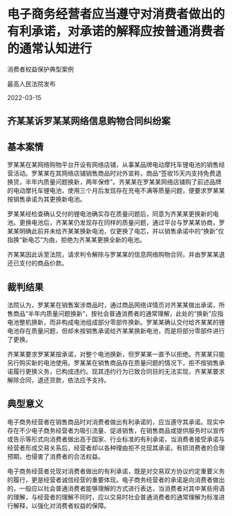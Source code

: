 # 电子商务经营者应当遵守对消费者做出的有利承诺，对承诺的解释应按普通消费者的通常认知进行

消费者权益保护典型案例

最高人民法院发布

2022-03-15

  

## 齐某某诉罗某某网络信息购物合同纠纷案

## 基本案情

罗某某在某网络购物平台开设有网络店铺，从事某品牌电动摩托车锂电池的销售经营活动。罗某某在其网络店铺销售商品时对外宣称，商品“签收15天内支持免费退换货，半年内质量问题换新，两年保修”。齐某某在罗某某网络店铺购了前述品牌的电动摩托车锂电池，使用三个月后发现存在充电不满等质量问题，便要求罗某某按销售承诺为其更换新电池。

罗某某经检查确认交付的锂电池确实存在质量问题后，同意为齐某某更换新的电池。更换电池后，齐某某仍发现存在同样的质量问题，通过平台与罗某某协商，罗某某明确此前并未给齐某某换新电池，仅更换了电芯，并以销售承诺中的“换新”仅指换“新电芯”为由，拒绝为齐某某更换全新的电池。

齐某某因此诉至法院，请求判令解除与罗某某的信息网络购物合同，并由罗某某退还已支付的商品价款。

## 裁判结果

法院认为，罗某某在销售案涉商品时，通过商品网络详情页对齐某某做出承诺，所售商品“半年内质量问题换新”，按社会普通消费者的通常理解，此处的“换新”应指电池整机换新，而非构成电池组成部分零部件换新。罗某某确认交付给齐某某的锂电池存在质量问题，但却未按销售承诺给齐某某换新电池，而是将部分零部件进行了更换。

齐某某要求罗某某按承诺，对整个电池换新，但罗某某一直予以拒绝。齐某某只能另行购买新的电池使用。罗某某在销售商品存在质量问题的情况下，拒不按销售承诺履行更换义务，已构成违约。现其违约行为已致合同目的无法实现，齐某某要求解除合同，退还货款，依法应予支持。

## 典型意义

电子商务经营者在销售商品时对消费者做出有利承诺的，应当遵守其承诺。现实中存在不少电子商务经营者为吸引流量、促进销售，在销售商品或提供服务时以宣传或告示等形式向消费者做出高于国家、行业标准的有利承诺，当消费者接受承诺与经营者形成交易关系后，经营者却以各种理由拒不兑现其承诺，有损消费者的合理预期，也侵害了消费者的合法权益。

电子商务经营者兑现对消费者做出的有利承诺，既是对交易双方协议约定重要义务的履行，更是经营者诚信经营的重要体现。电子商务经营者的承诺是向消费者做出的，一般应以社会普通消费者能够理解的方式进行表达，当消费者对其中某些用语的理解，与经营者的理解不同时，应以交易时社会普通消费者的通常理解为标准进行解释，以强化对消费者权益的保障。